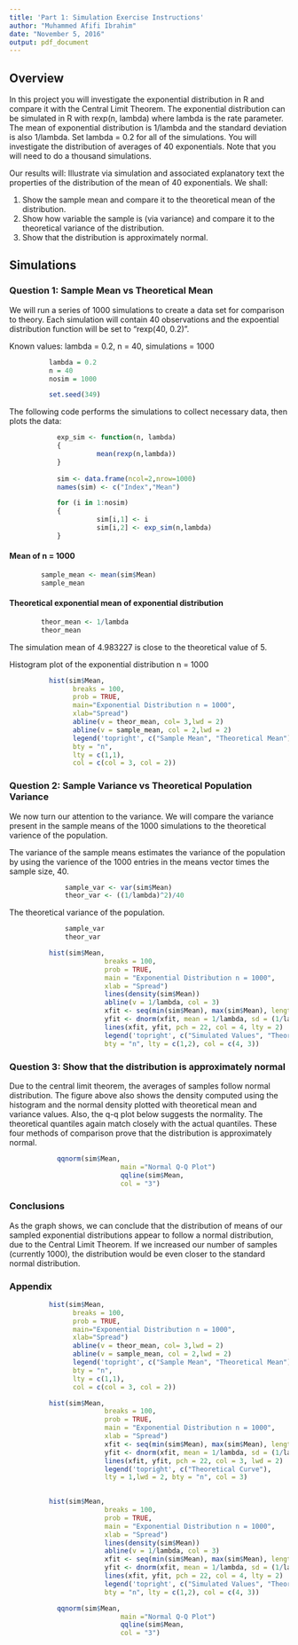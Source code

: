 ```yaml
---
title: 'Part 1: Simulation Exercise Instructions'
author: "Muhammed Afifi Ibrahim"
date: "November 5, 2016"
output: pdf_document
---
```



## Overview

In this project you will investigate the exponential distribution in R and compare it with the Central Limit Theorem. The exponential distribution can be simulated in R with rexp(n, lambda) where lambda is the rate parameter. The mean of exponential distribution is 1/lambda and the standard deviation is also 1/lambda. Set lambda = 0.2 for all of the simulations. You will investigate the distribution of averages of 40 exponentials. Note that you will need to do a thousand simulations.

Our results will: Illustrate via simulation and associated explanatory text the properties of the distribution of the mean of 40 exponentials. We shall:

1. Show the sample mean and compare it to the theoretical mean of the distribution.
2. Show how variable the sample is (via variance) and compare it to the theoretical variance of the distribution.
3. Show that the distribution is approximately normal.
       
## Simulations


### Question 1: Sample Mean vs Theoretical Mean

We will run a series of 1000 simulations to create a data set for comparison to theory. Each simulation will contain 40 observations and the expoential distribution function will be set to “rexp(40, 0.2)”.

Known values: lambda = 0.2, n = 40, simulations = 1000
```r
          lambda = 0.2
          n = 40 
          nosim = 1000

          set.seed(349)
```

The following code performs the simulations to collect necessary data, then plots the data:
```r
            exp_sim <- function(n, lambda)
            {
                      mean(rexp(n,lambda))
            }
            
            sim <- data.frame(ncol=2,nrow=1000)
            names(sim) <- c("Index","Mean")

            for (i in 1:nosim)
            {
                      sim[i,1] <- i
                      sim[i,2] <- exp_sim(n,lambda)
            }
```

#### Mean of n = 1000
```r
        sample_mean <- mean(sim$Mean)
        sample_mean
```

#### Theoretical exponential mean of exponential distribution
```r
        theor_mean <- 1/lambda
        theor_mean
```

The simulation mean of 4.983227 is close to the theoretical value of 5. 

Histogram plot of the exponential distribution n = 1000
```r

          hist(sim$Mean, 
                breaks = 100, 
                prob = TRUE, 
                main="Exponential Distribution n = 1000", 
                xlab="Spread")
                abline(v = theor_mean, col= 3,lwd = 2)
                abline(v = sample_mean, col = 2,lwd = 2)
                legend('topright', c("Sample Mean", "Theoretical Mean"), 
                bty = "n",       
                lty = c(1,1), 
                col = c(col = 3, col = 2))

```


### Question 2: Sample Variance vs Theoretical Population Variance

We now turn our attention to the variance. We will compare the variance present in the sample means of the 1000 simulations to the theoretical varience of the population.

The variance of the sample means estimates the variance of the population by using the varience of the 1000 entries in the means vector times the sample size, 40.
```r

              sample_var <- var(sim$Mean)
              theor_var <- ((1/lambda)^2)/40

```

The theoretical variance of the population.
```r

              sample_var
              theor_var

```


```r

          hist(sim$Mean, 
                        breaks = 100, 
                        prob = TRUE, 
                        main = "Exponential Distribution n = 1000", 
                        xlab = "Spread")
                        lines(density(sim$Mean))
                        abline(v = 1/lambda, col = 3)
                        xfit <- seq(min(sim$Mean), max(sim$Mean), length = 100)
                        yfit <- dnorm(xfit, mean = 1/lambda, sd = (1/lambda/sqrt(40)))
                        lines(xfit, yfit, pch = 22, col = 4, lty = 2)
                        legend('topright', c("Simulated Values", "Theoretical Values"), 
                        bty = "n", lty = c(1,2), col = c(4, 3))

```

### Question 3: Show that the distribution is approximately normal

Due to the central limit theorem, the averages of samples follow normal distribution. The figure above also shows the density computed using the histogram and the normal density plotted with theoretical mean and variance values. Also, the q-q plot below suggests the normality. The theoretical quantiles again match closely with the actual quantiles. These four methods of comparison prove that the distribution is approximately normal.

```r

            qqnorm(sim$Mean, 
                            main ="Normal Q-Q Plot")
                            qqline(sim$Mean, 
                            col = "3")

```

### Conclusions

As the graph shows, we can conclude that the distribution of means of our sampled exponential distributions appear to follow a normal distribution, due to the Central Limit Theorem. If we increased our number of samples (currently 1000), the distribution would be even closer to the standard normal distribution.


### Appendix

```r

          hist(sim$Mean, 
                breaks = 100, 
                prob = TRUE, 
                main="Exponential Distribution n = 1000", 
                xlab="Spread")
                abline(v = theor_mean, col= 3,lwd = 2)
                abline(v = sample_mean, col = 2,lwd = 2)
                legend('topright', c("Sample Mean", "Theoretical Mean"), 
                bty = "n",       
                lty = c(1,1), 
                col = c(col = 3, col = 2))

```

```r

          hist(sim$Mean, 
                        breaks = 100, 
                        prob = TRUE, 
                        main = "Exponential Distribution n = 1000", 
                        xlab = "Spread")
                        xfit <- seq(min(sim$Mean), max(sim$Mean), length = 100)
                        yfit <- dnorm(xfit, mean = 1/lambda, sd = (1/lambda/sqrt(40)))
                        lines(xfit, yfit, pch = 22, col = 3, lwd = 2)
                        legend('topright', c("Theoretical Curve"), 
                        lty = 1,lwd = 2, bty = "n", col = 3)
      
```

```r

          hist(sim$Mean, 
                        breaks = 100, 
                        prob = TRUE, 
                        main = "Exponential Distribution n = 1000", 
                        xlab = "Spread")
                        lines(density(sim$Mean))
                        abline(v = 1/lambda, col = 3)
                        xfit <- seq(min(sim$Mean), max(sim$Mean), length = 100)
                        yfit <- dnorm(xfit, mean = 1/lambda, sd = (1/lambda/sqrt(40)))
                        lines(xfit, yfit, pch = 22, col = 4, lty = 2)
                        legend('topright', c("Simulated Values", "Theoretical Values"), 
                        bty = "n", lty = c(1,2), col = c(4, 3))

```

```r

            qqnorm(sim$Mean, 
                            main ="Normal Q-Q Plot")
                            qqline(sim$Mean, 
                            col = "3")

```